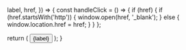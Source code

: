   label,
  href,
}) => {
  const handleClick = () => {
    if (href) {
      if (href.startsWith('http')) {
        window.open(href, '_blank');
      } else {
        window.location.href = href;
      }
    }
  };

  return (
    <button 
      className="bg-blue-600 hover:bg-blue-700 text-white px-4 py-2 rounded-md font-medium transition-colors duration-200"
      onClick={handleClick}
    >
      {label}
    </button>
  );
}
